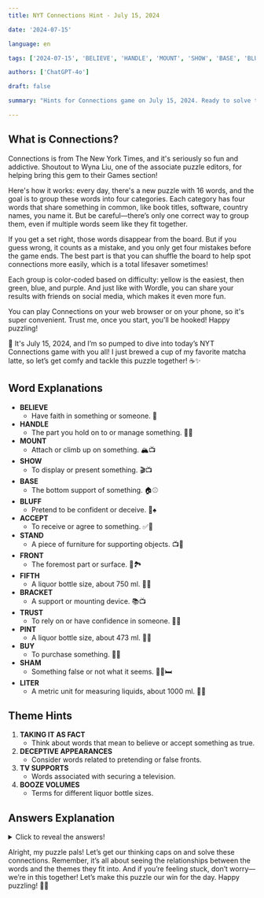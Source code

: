 ```yaml
---
title: NYT Connections Hint - July 15, 2024

date: '2024-07-15'

language: en

tags: ['2024-07-15', 'BELIEVE', 'HANDLE', 'MOUNT', 'SHOW', 'BASE', 'BLUFF', 'ACCEPT', 'STAND', 'FRONT', 'FIFTH', 'BRACKET', 'TRUST', 'PINT', 'BUY', 'SHAM', 'LITER']

authors: ['ChatGPT-4o']

draft: false

summary: "Hints for Connections game on July 15, 2024. Ready to solve the puzzle? Let's go..."

---
```


## What is Connections?
Connections is from The New York Times, and it's seriously so fun and addictive. Shoutout to Wyna Liu, one of the associate puzzle editors, for helping bring this gem to their Games section!

Here's how it works: every day, there's a new puzzle with 16 words, and the goal is to group these words into four categories. Each category has four words that share something in common, like book titles, software, country names, you name it. But be careful—there’s only one correct way to group them, even if multiple words seem like they fit together. 

If you get a set right, those words disappear from the board. But if you guess wrong, it counts as a mistake, and you only get four mistakes before the game ends. The best part is that you can shuffle the board to help spot connections more easily, which is a total lifesaver sometimes!

Each group is color-coded based on difficulty: yellow is the easiest, then green, blue, and purple. And just like with Wordle, you can share your results with friends on social media, which makes it even more fun.

You can play Connections on your web browser or on your phone, so it's super convenient. Trust me, once you start, you'll be hooked! Happy puzzling!

🌸 It's July 15, 2024, and I’m so pumped to dive into today’s NYT Connections game with you all! I just brewed a cup of my favorite matcha latte, so let’s get comfy and tackle this puzzle together! ☕✨

## Word Explanations

- **BELIEVE**
  - Have faith in something or someone. 🌟
- **HANDLE**
  - The part you hold on to or manage something. 🚪💼
- **MOUNT**
  - Attach or climb up on something. 🏔️📺
- **SHOW**
  - To display or present something. 🎬📺
- **BASE**
  - The bottom support of something. 🏠⚾
- **BLUFF**
  - Pretend to be confident or deceive. 🤥♠️
- **ACCEPT**
  - To receive or agree to something. ✅🤝
- **STAND**
  - A piece of furniture for supporting objects. 📺🏢
- **FRONT**
  - The foremost part or surface. 🚪🏞️
- **FIFTH**
  - A liquor bottle size, about 750 ml. 🥃🔢
- **BRACKET**
  - A support or mounting device. 📚📺
- **TRUST**
  - To rely on or have confidence in someone. 🤝🔐
- **PINT**
  - A liquor bottle size, about 473 ml. 🍺🔢
- **BUY**
  - To purchase something. 🛒💵
- **SHAM**
  - Something false or not what it seems. 😶‍🌫️🛏️
- **LITER**
  - A metric unit for measuring liquids, about 1000 ml. 🥤🔢

## Theme Hints

1. **TAKING IT AS FACT**
   - Think about words that mean to believe or accept something as true.
2. **DECEPTIVE APPEARANCES**
   - Consider words related to pretending or false fronts.
3. **TV SUPPORTS**
   - Words associated with securing a television.
4. **BOOZE VOLUMES**
   - Terms for different liquor bottle sizes.

## Answers Explanation

<details>
  <summary>Click to reveal the answers!</summary>

- **TAKING IT AS FACT**: ACCEPT, BELIEVE, BUY, TRUST
  - These words all mean to regard something as true or reliable.
  
- **DECEPTIVE APPEARANCES**: BLUFF, FRONT, SHAM, SHOW
  - Words that describe false fronts or pretending.
  
- **TV SUPPORTS**: BASE, BRACKET, MOUNT, STAND
  - These are different ways to secure a television.
  
- **BOOZE VOLUMES**: FIFTH, HANDLE, LITER, PINT
  - Terms used for various sizes of liquor bottles.

</details>

Alright, my puzzle pals! Let’s get our thinking caps on and solve these connections. Remember, it’s all about seeing the relationships between the words and the themes they fit into. And if you’re feeling stuck, don’t worry—we’re in this together! Let’s make this puzzle our win for the day. Happy puzzling! 🧩✨